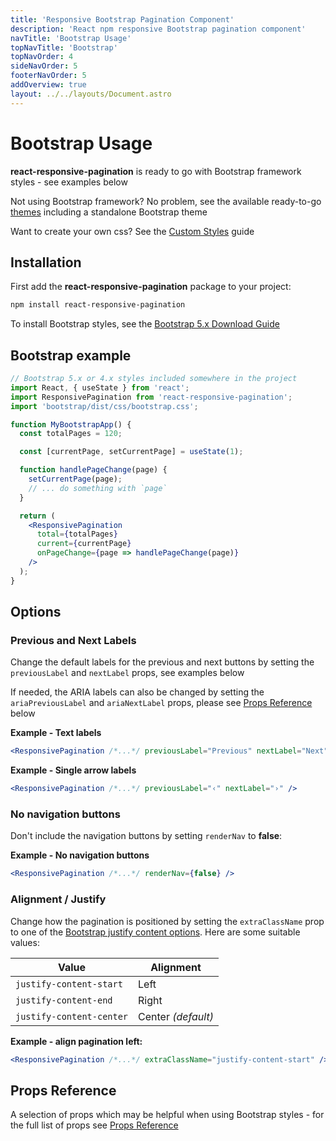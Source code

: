 ```yaml
---
title: 'Responsive Bootstrap Pagination Component'
description: 'React npm responsive Bootstrap pagination component'
navTitle: 'Bootstrap Usage'
topNavTitle: 'Bootstrap'
topNavOrder: 4
sideNavOrder: 5
footerNavOrder: 5
addOverview: true
layout: ../../layouts/Document.astro
---
```



# Bootstrap Usage

**react-responsive-pagination** is ready to go with Bootstrap framework styles - see examples below

<BootstrapThemeContainer hasBorder>
  <PaginationRenderer client:load />
</BootstrapThemeContainer>

Not using Bootstrap framework? No problem, see the available ready-to-go [themes](/themes) including a standalone Bootstrap theme

Want to create your own css? See the [Custom Styles](/custom-styled-pagination) guide

## Installation

First add the **react-responsive-pagination** package to your project:

```bash
npm install react-responsive-pagination
```

To install Bootstrap styles, see the [Bootstrap 5.x Download Guide](https://getbootstrap.com/docs/5.2/getting-started/download/)

## Bootstrap example

```jsx
// Bootstrap 5.x or 4.x styles included somewhere in the project
import React, { useState } from 'react';
import ResponsivePagination from 'react-responsive-pagination';
import 'bootstrap/dist/css/bootstrap.css';

function MyBootstrapApp() {
  const totalPages = 120;

  const [currentPage, setCurrentPage] = useState(1);

  function handlePageChange(page) {
    setCurrentPage(page);
    // ... do something with `page`
  }

  return (
    <ResponsivePagination
      total={totalPages}
      current={currentPage}
      onPageChange={page => handlePageChange(page)}
    />
  );
}
```

## Options

### Previous and Next Labels

Change the default labels for the previous and next buttons by setting the `previousLabel` and `nextLabel` props, see examples below

If needed, the ARIA labels can also be changed by setting the `ariaPreviousLabel` and `ariaNextLabel` props, please see [Props Reference](#props-reference) below

**Example - Text labels**

<BootstrapThemeContainer hasBorder>
  <PaginationRenderer previousLabel="Previous" nextLabel="Next" client:load />
</BootstrapThemeContainer>

```jsx
<ResponsivePagination /*...*/ previousLabel="Previous" nextLabel="Next" />
```

**Example - Single arrow labels**

<BootstrapThemeContainer hasBorder>
  <PaginationRenderer previousLabel="‹" nextLabel="›" client:load />
</BootstrapThemeContainer>

```jsx
<ResponsivePagination /*...*/ previousLabel="‹" nextLabel="›" />
```

### No navigation buttons

Don't include the navigation buttons by setting `renderNav` to **false**:

**Example - No navigation buttons**

<BootstrapThemeContainer hasBorder>
  <PaginationRenderer renderNav={false} client:load />
</BootstrapThemeContainer>

```jsx
<ResponsivePagination /*...*/ renderNav={false} />
```

### Alignment / Justify

Change how the pagination is positioned by setting the `extraClassName` prop to one of the [Bootstrap justify content options](https://getbootstrap.com/docs/4.6/utilities/flex/#justify-content). Here are some suitable values:

| Value                    | Alignment          |
| ------------------------ | ------------------ |
| `justify-content-start`  | Left               |
| `justify-content-end`    | Right              |
| `justify-content-center` | Center _(default)_ |

**Example - align pagination left:**

<BootstrapThemeContainer>
  <PaginationRenderer extraClassName="justify-content-start" client:load />
</BootstrapThemeContainer>

```jsx
<ResponsivePagination /*...*/ extraClassName="justify-content-start" />
```

## Props Reference

A selection of props which may be helpful when using Bootstrap styles - for the full list of props see [Props Reference](/props)

<PropsTable>
  <CommonProps />
  <LabelProps />
  <ExtraClassNameProp />
  <RenderNavProps />
  <NarrowProps />
</PropsTable>
